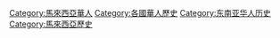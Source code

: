 {{catmore|马来西亚华人史}}

[[Category:馬來西亞華人|Category:馬來西亞華人]]
[[Category:各國華人歷史|Category:各國華人歷史]]
[[Category:东南亚华人历史|Category:东南亚华人历史]]
[[Category:馬來西亞歷史|Category:馬來西亞歷史]]